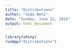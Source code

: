 ```yaml
---
title: "Distributions"
author: "João Neto"
date: "Sunday, June 22, 2014"
output: html_document
---
```



```r
library(shiny)
runApp("distributions")
```
